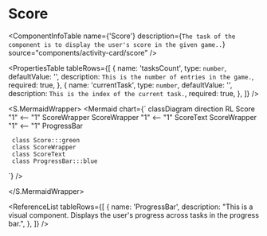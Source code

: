 

<Meta title="ApplicationModel/Components/ActivityHeader/Score/docs" />

# Score

<ComponentInfoTable
  name={'Score'}
  description={`The task of the component is to display the user's score in the given game..`}
  source="components/activity-card/score"
/>

<PropertiesTable
  tableRows={[
    {
      name: 'tasksCount',
      type: `number`,
      defaultValue: '',
      description: `This is the number of entries in the game.`,
      required: true,
    },
    {
      name: 'currentTask',
      type: `number`,
      defaultValue: '',
      description: `This is the index of the current task.`,
      required: true,
    },
  ]}
/>

<S.MermaidWrapper>
<Mermaid
  chart={`
     classDiagram
     direction RL
     Score "1" <-- "1" ScoreWrapper
     ScoreWrapper "1" <-- "1" ScoreText
     ScoreWrapper "1" <-- "1" ProgressBar

     class Score:::green
     class ScoreWrapper
     class ScoreText
     class ProgressBar:::blue

`}
/>

</S.MermaidWrapper>

<ReferenceList
  tableRows={[
    {
      name: 'ProgressBar',
      description:
        "This is a visual component. Displays the user's progress across tasks in the progress bar.",
    },
  ]}
/>

